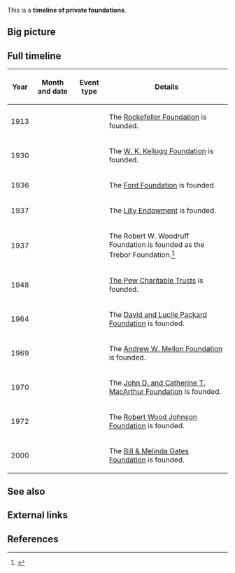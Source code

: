 This is a '''timeline of private foundations'''.

==Big picture==

==Full timeline==

{| class="sortable wikitable"
! Year !! Month and date !! Event type !! Details
|-
| 1913 || {{dts|May 14}} || || The [[wikipedia:Rockefeller Foundation|Rockefeller Foundation]] is founded.
|-
| 1930 || {{dts|June}} || || The [[wikipedia:W. K. Kellogg Foundation|W. K. Kellogg Foundation]] is founded.
|-
| 1936 || {{dts|January 15}} || || The [[wikipedia:Ford Foundation|Ford Foundation]] is founded.
|-
| 1937 || || || The [[wikipedia:Lilly Endowment|Lilly Endowment]] is founded.
|-
| 1937 || || || The Robert W. Woodruff Foundation is founded as the Trebor Foundation.<ref>{{cite web |url=http://woodruff.org/about-the-foundation/ |title=About the Foundation |publisher=Robert W. Woodruff Foundation |accessdate=March 20, 2017 |quote=Mr. Woodruff established the Trebor Foundation in 1937}}</ref>
|-
| 1948 || || || [[wikipedia:The Pew Charitable Trusts|The Pew Charitable Trusts]] is founded.
|-
| 1964 || || || The [[wikipedia:David and Lucile Packard Foundation|David and Lucile Packard Foundation]] is founded.
|-
| 1969 || {{dts|June 30}} || || The [[wikipedia:Andrew W. Mellon Foundation|Andrew W. Mellon Foundation]] is founded.
|-
| 1970 || || || The [[wikipedia:John D. and Catherine T. MacArthur Foundation|John D. and Catherine T. MacArthur Foundation]] is founded.
|-
| 1972 || || || The [[wikipedia:Robert Wood Johnson Foundation|Robert Wood Johnson Foundation]] is founded.
|-
| 2000 || || || The [[wikipedia:Bill & Melinda Gates Foundation|Bill & Melinda Gates Foundation]] is founded.
|}

==See also==

==External links==

==References==

{{Reflist|30em}}
